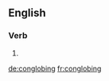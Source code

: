 
==English==

===Verb===
{{head|en|present participle}}

# {{present participle of|conglobe|lang=en}}

[[de:conglobing]]
[[fr:conglobing]]